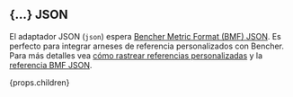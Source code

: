 
## \{...\} JSON

El adaptador JSON (`json`) espera [Bencher Metric Format (BMF) JSON][bmf].
Es perfecto para integrar arneses de referencia personalizados con Bencher.
Para más detalles vea [cómo rastrear referencias personalizadas][custom benchmarks]
y la [referencia BMF JSON][bmf].

{props.children}

[bmf]: /es/docs/reference/bencher-metric-format/
[bencher run]: /es/docs/explanation/bencher-run/#benchmark-command
[custom benchmarks]: /es/docs/how-to/track-custom-benchmarks/